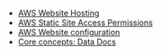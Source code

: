 - [AWS Website Hosting](https://docs.aws.amazon.com/AmazonS3/latest/dev/WebsiteHosting.html)
- [AWS Static Site Access Permissions](https://docs.aws.amazon.com/en_pv/AmazonS3/latest/dev/WebsiteAccessPermissionsReqd.html)
- [AWS Website configuration](https://docs.aws.amazon.com/AmazonS3/latest/dev/HowDoIWebsiteConfiguration.html)
- [Core concepts: Data Docs](../../../reference/data_docs.md)